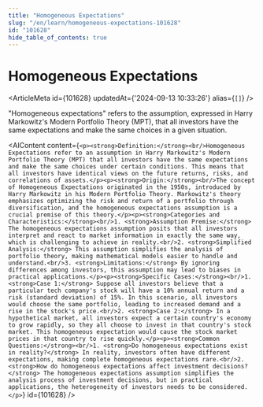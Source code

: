 ```yaml
---
title: "Homogeneous Expectations"
slug: "/en/learn/homogeneous-expectations-101628"
id: "101628"
hide_table_of_contents: true
---
```



# Homogeneous Expectations

<ArticleMeta id={101628} updatedAt={'2024-09-13 10:33:26'} alias={`[]`} />
<div className='border-solid border-b border-t-0 my-4 border-[var(--ifm-color-gray-300)]' />

"Homogeneous expectations" refers to the assumption, expressed in Harry Markowitz's Modern Portfolio Theory (MPT), that all investors have the same expectations and make the same choices in a given situation.

<AIContent content={`<p><strong>Definition:</strong><br/>Homogeneous Expectations refer to an assumption in Harry Markowitz's Modern Portfolio Theory (MPT) that all investors have the same expectations and make the same choices under certain conditions. This means that all investors have identical views on the future returns, risks, and correlations of assets.</p><p><strong>Origin:</strong><br/>The concept of Homogeneous Expectations originated in the 1950s, introduced by Harry Markowitz in his Modern Portfolio Theory. Markowitz's theory emphasizes optimizing the risk and return of a portfolio through diversification, and the homogeneous expectations assumption is a crucial premise of this theory.</p><p><strong>Categories and Characteristics:</strong><br/>1. <strong>Assumption Premise:</strong> The homogeneous expectations assumption posits that all investors interpret and react to market information in exactly the same way, which is challenging to achieve in reality.<br/>2. <strong>Simplified Analysis:</strong> This assumption simplifies the analysis of portfolio theory, making mathematical models easier to handle and understand.<br/>3. <strong>Limitations:</strong> By ignoring differences among investors, this assumption may lead to biases in practical applications.</p><p><strong>Specific Cases:</strong><br/>1. <strong>Case 1:</strong> Suppose all investors believe that a particular tech company's stock will have a 10% annual return and a risk (standard deviation) of 15%. In this scenario, all investors would choose the same portfolio, leading to increased demand and a rise in the stock's price.<br/>2. <strong>Case 2:</strong> In a hypothetical market, all investors expect a certain country's economy to grow rapidly, so they all choose to invest in that country's stock market. This homogeneous expectation would cause the stock market prices in that country to rise quickly.</p><p><strong>Common Questions:</strong><br/>1. <strong>Do homogeneous expectations exist in reality?</strong> In reality, investors often have different expectations, making complete homogeneous expectations rare.<br/>2. <strong>How do homogeneous expectations affect investment decisions?</strong> The homogeneous expectations assumption simplifies the analysis process of investment decisions, but in practical applications, the heterogeneity of investors needs to be considered.</p>`} id={101628} />
